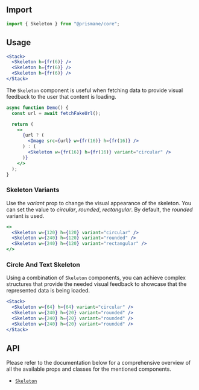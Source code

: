 ## Import

```js
import { Skeleton } from "@prismane/core";
```

## Usage

```jsx preview
<Stack>
  <Skeleton h={fr(6)} />
  <Skeleton h={fr(6)} />
  <Skeleton h={fr(6)} />
</Stack>
```

The `Skeleton` component is useful when fetching data to provide visual feedback to the user that content is loading.

```jsx
async function Demo() {
  const url = await fetchFakeUrl();

  return (
    <>
      {url ? (
        <Image src={url} w={fr(16)} h={fr(16)} />
      ) : (
        <Skeleton w={fr(16)} h={fr(16)} variant="circular" />
      )}
    </>
  );
}
```

### Skeleton Variants

Use the _variant_ prop to change the visual appearance of the skeleton. You can set the value to _circular_, _rounded_, _rectangular_. By default, the _rounded_ variant is used.

```jsx preview
<>
  <Skeleton w={120} h={120} variant="circular" />
  <Skeleton w={240} h={120} variant="rounded" />
  <Skeleton w={240} h={120} variant="rectangular" />
</>
```

### Circle And Text Skeleton

Using a combination of `Skeleton` components, you can achieve complex structures that provide the needed visual feedback to showcase that the represented data is being loaded.

```jsx preview
<Stack>
  <Skeleton w={64} h={64} variant="circular" />
  <Skeleton w={240} h={20} variant="rounded" />
  <Skeleton w={240} h={20} variant="rounded" />
  <Skeleton w={240} h={20} variant="rounded" />
</Stack>
```

## API

Please refer to the documentation below for a comprehensive overview of all the available props and classes for the mentioned components.

- [`Skeleton`](/docs/components-api/feedback/skeleton-api)
